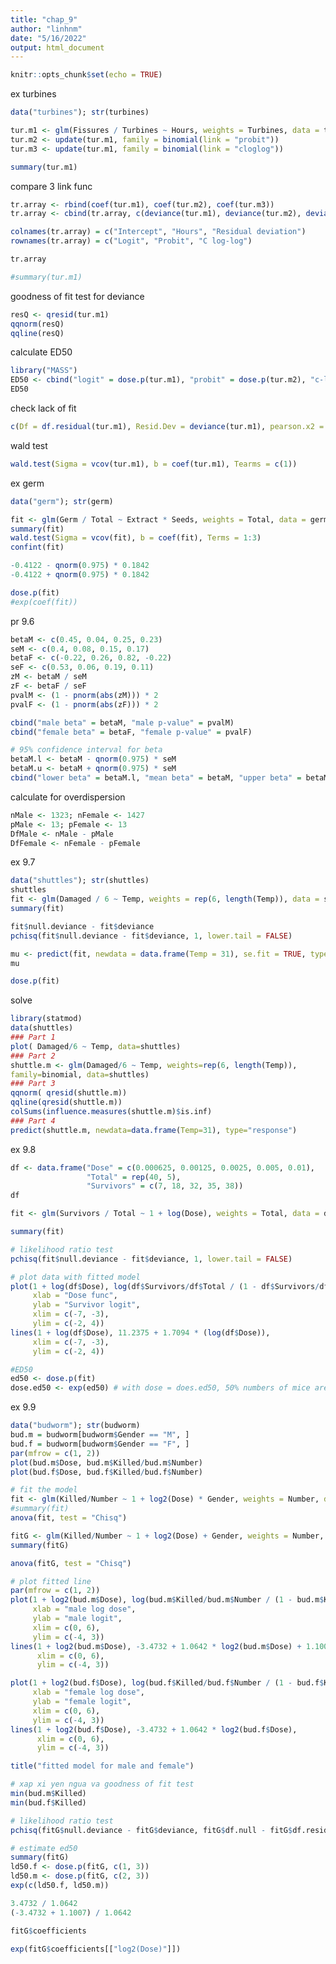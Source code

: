 ```yaml
---
title: "chap_9"
author: "linhnm"
date: "5/16/2022"
output: html_document
---
```


```r
knitr::opts_chunk$set(echo = TRUE)
```

ex turbines
```r
data("turbines"); str(turbines)

tur.m1 <- glm(Fissures / Turbines ~ Hours, weights = Turbines, data = turbines, family = binomial())
tur.m2 <- update(tur.m1, family = binomial(link = "probit"))
tur.m3 <- update(tur.m1, family = binomial(link = "cloglog"))

summary(tur.m1)
```

compare 3 link func
```r

tr.array <- rbind(coef(tur.m1), coef(tur.m2), coef(tur.m3))
tr.array <- cbind(tr.array, c(deviance(tur.m1), deviance(tur.m2), deviance(tur.m3)))

colnames(tr.array) = c("Intercept", "Hours", "Residual deviation")
rownames(tr.array) = c("Logit", "Probit", "C log-log")

tr.array

#summary(tur.m1)
```

goodness of fit test for deviance
```r
resQ <- qresid(tur.m1)
qqnorm(resQ)
qqline(resQ)

```
calculate ED50
```r
library("MASS")
ED50 <- cbind("logit" = dose.p(tur.m1), "probit" = dose.p(tur.m2), "c-log-log" = dose.p(tur.m3))
ED50
```
check lack of fit
```r
c(Df = df.residual(tur.m1), Resid.Dev = deviance(tur.m1), pearson.x2 = sum(resid(tur.m1, type = "pearson")^2))
```
wald test
```r
wald.test(Sigma = vcov(tur.m1), b = coef(tur.m1), Tearms = c(1))
```



ex germ
```r
data("germ"); str(germ)

fit <- glm(Germ / Total ~ Extract * Seeds, weights = Total, data = germ, family = binomial(link = "logit"))
summary(fit)
wald.test(Sigma = vcov(fit), b = coef(fit), Terms = 1:3)
confint(fit)

-0.4122 - qnorm(0.975) * 0.1842
-0.4122 + qnorm(0.975) * 0.1842

dose.p(fit)
#exp(coef(fit))
```

pr 9.6

```r
betaM <- c(0.45, 0.04, 0.25, 0.23)
seM <- c(0.4, 0.08, 0.15, 0.17)
betaF <- c(-0.22, 0.26, 0.82, -0.22)
seF <- c(0.53, 0.06, 0.19, 0.11)
zM <- betaM / seM
zF <- betaF / seF
pvalM <- (1 - pnorm(abs(zM))) * 2
pvalF <- (1 - pnorm(abs(zF))) * 2

cbind("male beta" = betaM, "male p-value" = pvalM)
cbind("female beta" = betaF, "female p-value" = pvalF)
```
```r
# 95% confidence interval for beta
betaM.l <- betaM - qnorm(0.975) * seM
betaM.u <- betaM + qnorm(0.975) * seM
cbind("lower beta" = betaM.l, "mean beta" = betaM, "upper beta" = betaM.u)
```
calculate for overdispersion
```r
nMale <- 1323; nFemale <- 1427
pMale <- 13; pFemale <- 13
DfMale <- nMale - pMale
DfFemale <- nFemale - pFemale


```

ex 9.7
```r
data("shuttles"); str(shuttles)
shuttles
fit <- glm(Damaged / 6 ~ Temp, weights = rep(6, length(Temp)), data = shuttles, family = binomial())
summary(fit)

fit$null.deviance - fit$deviance
pchisq(fit$null.deviance - fit$deviance, 1, lower.tail = FALSE)

mu <- predict(fit, newdata = data.frame(Temp = 31), se.fit = TRUE, type = "response")
mu

dose.p(fit)
```
solve
```r
library(statmod)
data(shuttles)
### Part 1
plot( Damaged/6 ~ Temp, data=shuttles)
### Part 2
shuttle.m <- glm(Damaged/6 ~ Temp, weights=rep(6, length(Temp)),
family=binomial, data=shuttles)
### Part 3
qqnorm( qresid(shuttle.m))
qqline(qresid(shuttle.m))
colSums(influence.measures(shuttle.m)$is.inf)
### Part 4
predict(shuttle.m, newdata=data.frame(Temp=31), type="response")
```

ex 9.8
```r
df <- data.frame("Dose" = c(0.000625, 0.00125, 0.0025, 0.005, 0.01),
                 "Total" = rep(40, 5),
                 "Survivors" = c(7, 18, 32, 35, 38))
df

fit <- glm(Survivors / Total ~ 1 + log(Dose), weights = Total, data = df, family = binomial())

summary(fit)

# likelihood ratio test
pchisq(fit$null.deviance - fit$deviance, 1, lower.tail = FALSE)

# plot data with fitted model
plot(1 + log(df$Dose), log(df$Survivors/df$Total / (1 - df$Survivors/df$Total)),
     xlab = "Dose func",
     ylab = "Survivor logit",
     xlim = c(-7, -3),
     ylim = c(-2, 4))
lines(1 + log(df$Dose), 11.2375 + 1.7094 * (log(df$Dose)),
     xlim = c(-7, -3),
     ylim = c(-2, 4))

#ED50
ed50 <- dose.p(fit)
dose.ed50 <- exp(ed50) # with dose = does.ed50, 50% numbers of mice are survival

```
ex 9.9
```r
data("budworm"); str(budworm)
bud.m = budworm[budworm$Gender == "M", ]
bud.f = budworm[budworm$Gender == "F", ]
par(mfrow = c(1, 2))
plot(bud.m$Dose, bud.m$Killed/bud.m$Number)
plot(bud.f$Dose, bud.f$Killed/bud.f$Number)
```
```r
# fit the model
fit <- glm(Killed/Number ~ 1 + log2(Dose) * Gender, weights = Number, data = budworm, family = binomial())
#summary(fit)
anova(fit, test = "Chisq")

fitG <- glm(Killed/Number ~ 1 + log2(Dose) + Gender, weights = Number, data = budworm, family = binomial())
summary(fitG)

anova(fitG, test = "Chisq")
```
```r
# plot fitted line
par(mfrow = c(1, 2))
plot(1 + log2(bud.m$Dose), log(bud.m$Killed/bud.m$Number / (1 - bud.m$Killed/bud.m$Number)),
     xlab = "male log dose",
     ylab = "male logit", 
     xlim = c(0, 6),
     ylim = c(-4, 3))
lines(1 + log2(bud.m$Dose), -3.4732 + 1.0642 * log2(bud.m$Dose) + 1.1007,
      xlim = c(0, 6),
      ylim = c(-4, 3))

plot(1 + log2(bud.f$Dose), log(bud.f$Killed/bud.f$Number / (1 - bud.f$Killed/bud.f$Number)),
     xlab = "female log dose",
     ylab = "female logit", 
     xlim = c(0, 6),
     ylim = c(-4, 3))
lines(1 + log2(bud.f$Dose), -3.4732 + 1.0642 * log2(bud.f$Dose),
      xlim = c(0, 6),
      ylim = c(-4, 3))

title("fitted model for male and female")

```

```r
# xap xi yen ngua va goodness of fit test
min(bud.m$Killed)
min(bud.f$Killed)

# likelihood ratio test
pchisq(fitG$null.deviance - fitG$deviance, fitG$df.null - fitG$df.residual, lower.tail = FALSE)
```
```r
# estimate ed50
summary(fitG)
ld50.f <- dose.p(fitG, c(1, 3))
ld50.m <- dose.p(fitG, c(2, 3))
exp(c(ld50.f, ld50.m))

3.4732 / 1.0642
(-3.4732 + 1.1007) / 1.0642

fitG$coefficients

exp(fitG$coefficients[["log2(Dose)"]])
```


